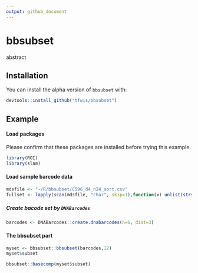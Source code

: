 ```yaml
---
output: github_document
---
```


# bbsubset

abstract

## Installation

You can install the alpha version of `bbsubset` with:

```r
devtools::install_github("tfwis/bbsubset")
```

## Example

#### Load packages

Please confirm that these packages are installed before trying this
example.

``` r
library(ROI)
library(slam)
```

#### Load sample barcode data

```r
mdsfile <- "~/R/bbsubset/CS96_d4_n24_sort.csv"
fullset <- lapply(scan(mdsfile, "char", skip=1),function(x) unlist(strsplit(x,','))[-1])[[1]]
```

##### Create bacode set by `DNABarcodes`

```r
barcodes <- DNABarcodes::create.dnabarcodes(n=6, dist=3)
```

#### The bbsubset part

```r
myset <- bbsubset::bbsubset(barcodes,12)
myset$subset
```

```r
bbsubset::basecomp(myset$subset)
```
